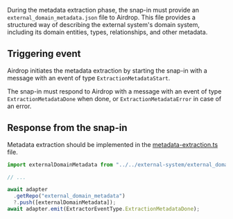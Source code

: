 During the metadata extraction phase, the snap-in must provide an
`external_domain_metadata.json` file to Airdrop.
This file provides a structured way of describing the external system's domain system,
including its domain entities, types, relationships, and other metadata.

## Triggering event

Airdrop initiates the metadata extraction by starting the snap-in with a message with an event
of type `ExtractionMetadataStart`.

The snap-in must respond to Airdrop with a message with an event of type `ExtractionMetadataDone`
when done, or `ExtractionMetadataError` in case of an error.

## Response from the snap-in

Metadata extraction should be implemented in the [metadata-extraction.ts](https://github.com/devrev/adaas-template/blob/main/code/src/functions/extraction/workers/metadata-extraction.ts) file.

```typescript
import externalDomainMetadata from "../../external-system/external_domain_metadata.json";

// ...

await adapter
  .getRepo("external_domain_metadata")
  ?.push([externalDomainMetadata]);
await adapter.emit(ExtractorEventType.ExtractionMetadataDone);
```
